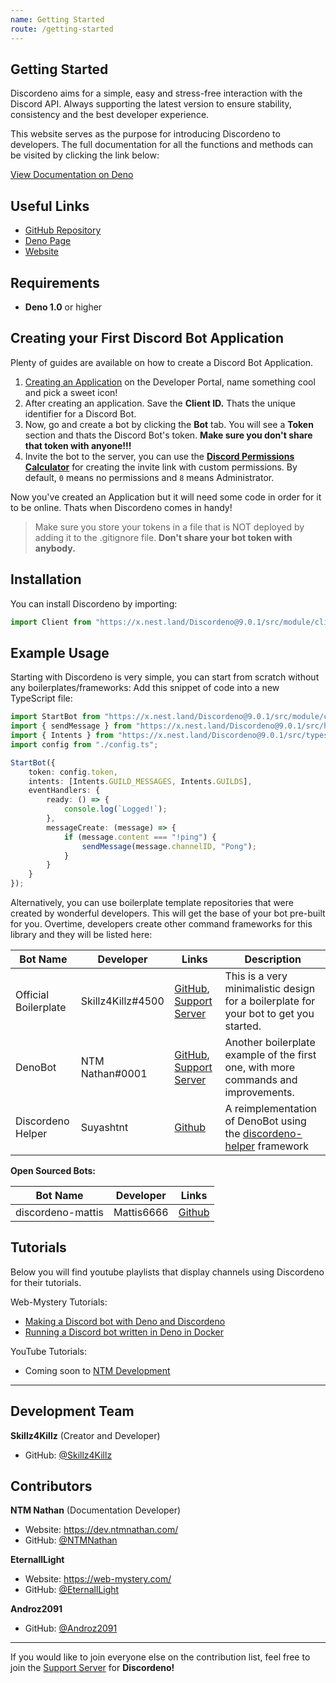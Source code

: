 ```yaml
---
name: Getting Started
route: /getting-started
---
```


## Getting Started

Discordeno aims for a simple, easy and stress-free interaction with the Discord API. Always supporting the latest version to ensure stability, consistency and the best developer experience.

This website serves as the purpose for introducing Discordeno to developers. The full documentation for all the functions and methods can be visited by clicking the link below:

[View Documentation on Deno](https://doc.deno.land/https/deno.land/x/discordeno/mod.ts)

## Useful Links
- [GitHub Repository](https://github.com/Skillz4Killz/Discordeno)
- [Deno Page](https://deno.land/x/discordeno)
- [Website](https://discordeno.js.org/)

## Requirements

- **Deno 1.0** or higher

## Creating your First Discord Bot Application

Plenty of guides are available on how to create a Discord Bot Application.

1. [Creating an Application](https://discord.com/developers/applications) on the Developer Portal, name something cool and pick a sweet icon!
2. After creating an application. Save the **Client ID.** Thats the unique identifier for a Discord Bot.
3. Now, go and create a bot by clicking the **Bot** tab. You will see a **Token** section and thats the Discord Bot's token. **Make sure you don't share that token with anyone!!!**
4. Invite the bot to the server, you can use the **[Discord Permissions Calculator](https://discordapi.com/permissions.html#0)** for creating the invite link with custom permissions. By default, `0` means no permissions and `8` means Administrator.

Now you've created an Application but it will need some code in order for it to be online. Thats when Discordeno comes in handy!

> Make sure you store your tokens in a file that is NOT deployed by adding it to the .gitignore file. **Don't share your bot token with anybody.**

## Installation

You can install Discordeno by importing:
```ts
import Client from "https://x.nest.land/Discordeno@9.0.1/src/module/client.ts";
```

## Example Usage

Starting with Discordeno is very simple, you can start from scratch without any boilerplates/frameworks: Add this snippet of code into a new TypeScript file:

```ts
import StartBot from "https://x.nest.land/Discordeno@9.0.1/src/module/client.ts";
import { sendMessage } from "https://x.nest.land/Discordeno@9.0.1/src/handlers/channel.ts";
import { Intents } from "https://x.nest.land/Discordeno@9.0.1/src/types/options.ts";
import config from "./config.ts";

StartBot({
    token: config.token,
    intents: [Intents.GUILD_MESSAGES, Intents.GUILDS],
    eventHandlers: {
        ready: () => {
            console.log(`Logged!`);
        },
        messageCreate: (message) => {
            if (message.content === "!ping") {
                sendMessage(message.channelID, "Pong");
            }
        }
    }
});
```

Alternatively, you can use boilerplate template repositories that were created by wonderful developers. This will get the base of your bot pre-built for you. Overtime, developers create other command frameworks for this library and they will be listed here:

| Bot Name             | Developer         | Links                                                                                                           | Description                                                                           |
| -------------------- | ----------------- | --------------------------------------------------------------------------------------------------------------- | ------------------------------------------------------------------------------------- |
| Official Boilerplate | Skillz4Killz#4500 | [GitHub](https://github.com/Skillz4Killz/Discordeno-bot-template), [Support Server](https://discord.gg/J4NqJ72) | This is a very minimalistic design for a boilerplate for your bot to get you started. |
| DenoBot              | NTM Nathan#0001   | [GitHub](https://github.com/ntm-development/DenoBot), [Support Server](https://discord.com/invite/G2rb53z)      | Another boilerplate example of the first one, with more commands and improvements.    |
| Discordeno Helper    | Suyashtnt         | [Github](https://github.com/Suyashtnt/discordeno-helper-template/) | A reimplementation of DenoBot using the [discordeno-helper](https://github.com/Suyashtnt/discordeno-helper) framework

**Open Sourced Bots:**

| Bot Name          | Developer  | Links                                                      |
| ----------------- | ---------- | ---------------------------------------------------------- |
| discordeno-mattis | Mattis6666 | [Github](https://github.com/Mattis6666/discordeno-mattis/) |


## Tutorials
Below you will find youtube playlists that display channels using Discordeno for their tutorials.

Web-Mystery Tutorials:
- <a href="https://web-mystery.com/articles/making-discord-bot-deno-and-discordeno" target="_blank">Making a Discord bot with Deno and Discordeno</a>
- <a href="https://web-mystery.com/articles/running-discord-bot-written-deno-docker" target="_blank">Running a Discord bot written in Deno in Docker</a>

YouTube Tutorials:
- Coming soon to [NTM Development](https://www.youtube.com/channel/UCkOFck-WCQtolha4NJuK7zA/)

---

## Development Team

**Skillz4Killz** (Creator and Developer)

- GitHub: [@Skillz4Killz](https://github.com/skillz4killz)

## Contributors

**NTM Nathan** (Documentation Developer)

- Website: https://dev.ntmnathan.com/
- GitHub: [@NTMNathan](https://github.com/NTMNathan)

**EternallLight**

- Website: https://web-mystery.com/
- GitHub: [@EternallLight](https://github.com/EternallLight)

**Androz2091**

- GitHub: [@Androz2091](https://github.com/Androz2091)

---
If you would like to join everyone else on the contribution list, feel free to join the [Support Server](https://discord.gg/J4NqJ72) for **Discordeno!**

